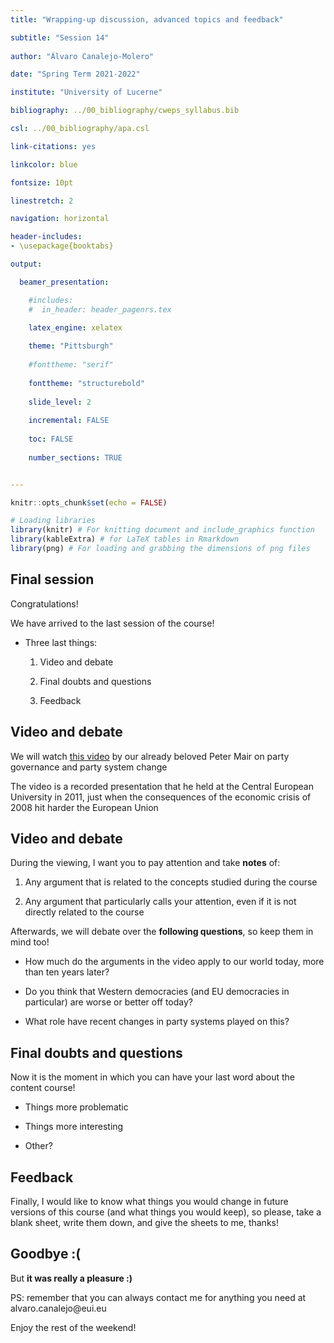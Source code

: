 ```yaml
---
title: "Wrapping-up discussion, advanced topics and feedback"

subtitle: "Session 14"
  
author: "Álvaro Canalejo-Molero"

date: "Spring Term 2021-2022"

institute: "University of Lucerne"

bibliography: ../00_bibliography/cweps_syllabus.bib

csl: ../00_bibliography/apa.csl

link-citations: yes

linkcolor: blue 

fontsize: 10pt

linestretch: 2

navigation: horizontal 

header-includes:
- \usepackage{booktabs}

output:

  beamer_presentation:

    #includes:
    #  in_header: header_pagenrs.tex

    latex_engine: xelatex
    
    theme: "Pittsburgh"
      
    #fonttheme: "serif"
    
    fonttheme: "structurebold"
    
    slide_level: 2
    
    incremental: FALSE
    
    toc: FALSE
    
    number_sections: TRUE


---
```


```r

knitr::opts_chunk$set(echo = FALSE)

# Loading libraries
library(knitr) # For knitting document and include_graphics function
library(kableExtra) # for LaTeX tables in Rmarkdown
library(png) # For loading and grabbing the dimensions of png files
```

## Final session

Congratulations!

We have arrived to the last session of the course!

  - Three last things:

    1. Video and debate
    
    2. Final doubts and questions
    
    3. Feedback
    
## Video and debate

We will watch [this video](https://www.youtube.com/watch?v=mgyjdzfcbps?t=58) by our already beloved Peter Mair on party governance and party system change

The video is a recorded presentation that he held at the Central European University in 2011, just when the consequences of the economic crisis of 2008 hit harder the European Union

## Video and debate

During the viewing, I want you to pay attention and take **notes** of:

  1. Any argument that is related to the concepts studied during the course
  
  2. Any argument that particularly calls your attention, even if it is not directly related to the course
  
Afterwards, we will debate over the **following questions**, so keep them in mind too!

  - How much do the arguments in the video apply to our world today, more than ten years later?
  
  - Do you think that Western democracies (and EU democracies in particular) are worse or better off today?
  
  - What role have recent changes in party systems played on this?
  
## Final doubts and questions

Now it is the moment in which you can have your last word about the content course!

  - Things more problematic

  - Things more interesting
  
  - Other?
  
## Feedback

Finally, I would like to know what things you would change in future versions of this course (and what things you would keep), so please, take a blank sheet, write them down, and give the sheets to me, thanks!

## Goodbye :(

But **it was really a pleasure :)**
 
 
PS: remember that you can always contact me for anything you need at alvaro.canalejo@eui.eu

Enjoy the rest of the weekend!